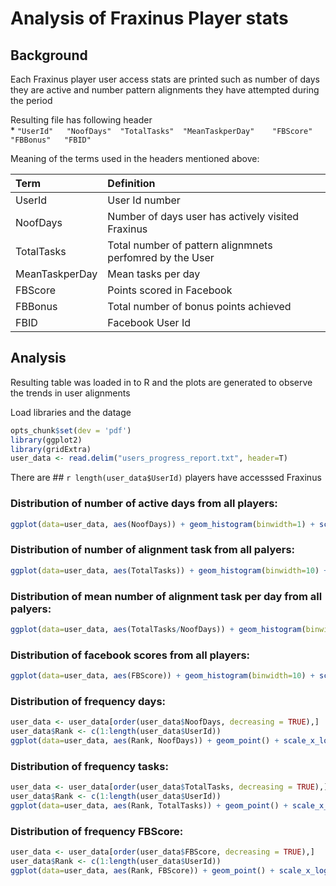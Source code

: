 Analysis of Fraxinus Player stats
========================================================

Background
--------------------------------------------------------
Each Fraxinus player user access stats are printed such as number of days they are active and number pattern alignments they have attempted during the period

Resulting file has following header  
* `"UserId"   "NoofDays"  "TotalTasks"  "MeanTaskperDay"    "FBScore"   "FBBonus"   "FBID"`  

Meaning of the terms used in the headers mentioned above:

| Term              | Definition                                                                                                                            |
|:----------------- |:------------------------------------------------------------------------------------------------------------------------------------  |
| UserId            | User Id number                                                                                                                            |
| NoofDays	        |	Number of days user has actively visited Fraxinus                                                                                          |
| TotalTasks        |	Total number of pattern alignmnets perfomred by the User                                                  |
| MeanTaskperDay	  |	Mean tasks per day                                                                                                     |
| FBScore           |	Points scored in Facebook  | 
| FBBonus           | Total number of bonus points achieved  | 
| FBID              | Facebook User Id  | 

Analysis
--------------------------------------------------------
Resulting table was loaded in to R and the plots are generated to observe the trends in user alignments

Load libraries and the datage
```r
opts_chunk$set(dev = 'pdf')
library(ggplot2)
library(gridExtra)
user_data <- read.delim("users_progress_report.txt", header=T)

```

There are 
## `r length(user_data$UserId)` 
players have accesssed Fraxinus


### Distribution of number of active days from all players:

```r
ggplot(data=user_data, aes(NoofDays)) + geom_histogram(binwidth=1) + scale_y_sqrt() + ggtitle("Distribution of no. of active days from all players")

```


### Distribution of number of alignment task from all palyers:

```r
ggplot(data=user_data, aes(TotalTasks)) + geom_histogram(binwidth=10) + scale_y_sqrt() + ggtitle("Distribution of no. of alignment tasks from all players")

```


### Distribution of mean number of alignment task per day from all palyers:

```r
ggplot(data=user_data, aes(TotalTasks/NoofDays)) + geom_histogram(binwidth=10) + scale_y_sqrt() + ggtitle("Distribution of mean no. of alignment tasks per day from all players")

```


### Distribution of facebook scores from all players:

```r
ggplot(data=user_data, aes(FBScore)) + geom_histogram(binwidth=10) + scale_y_sqrt() + ggtitle("Facebook scores from all players")

```


### Distribution of frequency days:

```r
user_data <- user_data[order(user_data$NoofDays, decreasing = TRUE),]
user_data$Rank <- c(1:length(user_data$UserId))
ggplot(data=user_data, aes(Rank, NoofDays)) + geom_point() + scale_x_log10() + scale_y_log10() + ggtitle("Log-log distribution")

```


### Distribution of frequency tasks:

```r
user_data <- user_data[order(user_data$TotalTasks, decreasing = TRUE),]
user_data$Rank <- c(1:length(user_data$UserId))
ggplot(data=user_data, aes(Rank, TotalTasks)) + geom_point() + scale_x_log10() + scale_y_log10() + ggtitle("Log-log distribution")

```

### Distribution of frequency FBScore:

```r
user_data <- user_data[order(user_data$FBScore, decreasing = TRUE),]
user_data$Rank <- c(1:length(user_data$UserId))
ggplot(data=user_data, aes(Rank, FBScore)) + geom_point() + scale_x_log10() + scale_y_log10() + ggtitle("Log-log distribution")

```



